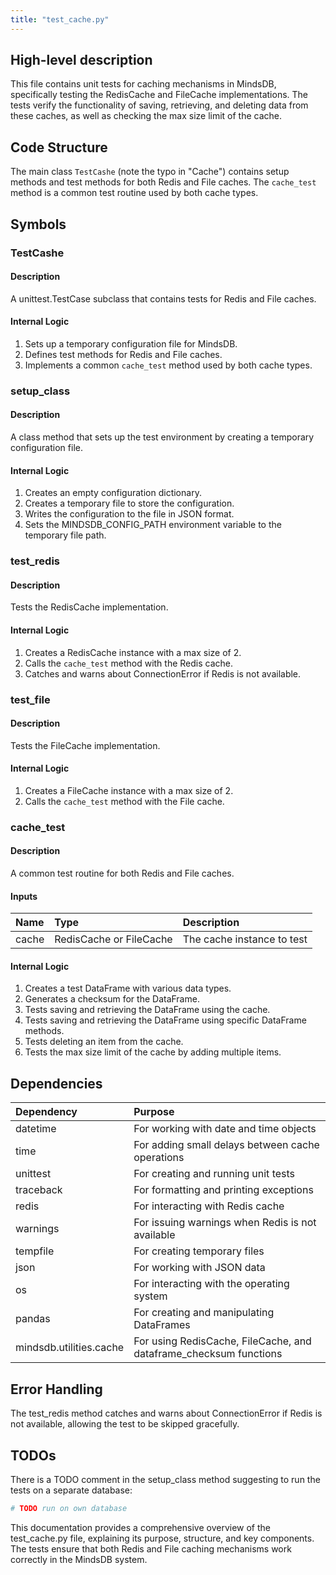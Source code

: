```yaml
---
title: "test_cache.py"
---
```


## High-level description
This file contains unit tests for caching mechanisms in MindsDB, specifically testing the RedisCache and FileCache implementations. The tests verify the functionality of saving, retrieving, and deleting data from these caches, as well as checking the max size limit of the cache.

## Code Structure
The main class `TestCashe` (note the typo in "Cache") contains setup methods and test methods for both Redis and File caches. The `cache_test` method is a common test routine used by both cache types.

## Symbols

### TestCashe
#### Description
A unittest.TestCase subclass that contains tests for Redis and File caches.

#### Internal Logic
1. Sets up a temporary configuration file for MindsDB.
2. Defines test methods for Redis and File caches.
3. Implements a common `cache_test` method used by both cache types.

### setup_class
#### Description
A class method that sets up the test environment by creating a temporary configuration file.

#### Internal Logic
1. Creates an empty configuration dictionary.
2. Creates a temporary file to store the configuration.
3. Writes the configuration to the file in JSON format.
4. Sets the MINDSDB_CONFIG_PATH environment variable to the temporary file path.

### test_redis
#### Description
Tests the RedisCache implementation.

#### Internal Logic
1. Creates a RedisCache instance with a max size of 2.
2. Calls the `cache_test` method with the Redis cache.
3. Catches and warns about ConnectionError if Redis is not available.

### test_file
#### Description
Tests the FileCache implementation.

#### Internal Logic
1. Creates a FileCache instance with a max size of 2.
2. Calls the `cache_test` method with the File cache.

### cache_test
#### Description
A common test routine for both Redis and File caches.

#### Inputs
| Name | Type | Description |
|:-----|:-----|:------------|
| cache | RedisCache or FileCache | The cache instance to test |

#### Internal Logic
1. Creates a test DataFrame with various data types.
2. Generates a checksum for the DataFrame.
3. Tests saving and retrieving the DataFrame using the cache.
4. Tests saving and retrieving the DataFrame using specific DataFrame methods.
5. Tests deleting an item from the cache.
6. Tests the max size limit of the cache by adding multiple items.

## Dependencies
| Dependency | Purpose |
|:-----------|:--------|
| datetime | For working with date and time objects |
| time | For adding small delays between cache operations |
| unittest | For creating and running unit tests |
| traceback | For formatting and printing exceptions |
| redis | For interacting with Redis cache |
| warnings | For issuing warnings when Redis is not available |
| tempfile | For creating temporary files |
| json | For working with JSON data |
| os | For interacting with the operating system |
| pandas | For creating and manipulating DataFrames |
| mindsdb.utilities.cache | For using RedisCache, FileCache, and dataframe_checksum functions |

## Error Handling
The test_redis method catches and warns about ConnectionError if Redis is not available, allowing the test to be skipped gracefully.

## TODOs
There is a TODO comment in the setup_class method suggesting to run the tests on a separate database:
```python
# TODO run on own database
```

This documentation provides a comprehensive overview of the test_cache.py file, explaining its purpose, structure, and key components. The tests ensure that both Redis and File caching mechanisms work correctly in the MindsDB system.